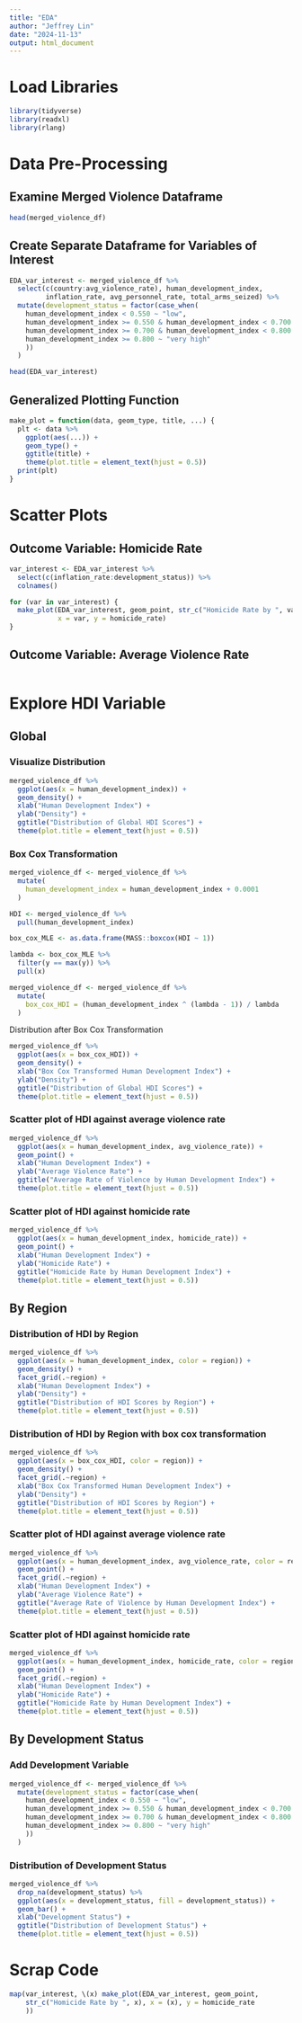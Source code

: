 ```yaml
---
title: "EDA"
author: "Jeffrey Lin"
date: "2024-11-13"
output: html_document
---
```


# Load Libraries
```r
library(tidyverse)
library(readxl)
library(rlang)

```


# Data Pre-Processing 

## Examine Merged Violence Dataframe
```r
head(merged_violence_df)

```


## Create Separate Dataframe for Variables of Interest

```r

EDA_var_interest <- merged_violence_df %>% 
  select(c(country:avg_violence_rate), human_development_index, 
         inflation_rate, avg_personnel_rate, total_arms_seized) %>% 
  mutate(development_status = factor(case_when(
    human_development_index < 0.550 ~ "low",
    human_development_index >= 0.550 & human_development_index < 0.700 ~ "medium",
    human_development_index >= 0.700 & human_development_index < 0.800 ~ "high",
    human_development_index >= 0.800 ~ "very high"
    ))
  )  

head(EDA_var_interest)  

```

## Generalized Plotting Function
```r
make_plot = function(data, geom_type, title, ...) {
  plt <- data %>% 
    ggplot(aes(...)) +
    geom_type() + 
    ggtitle(title) +
    theme(plot.title = element_text(hjust = 0.5))
  print(plt)
}

```



# Scatter Plots

## Outcome Variable: Homicide Rate
```r
var_interest <- EDA_var_interest %>% 
  select(c(inflation_rate:development_status)) %>% 
  colnames()

for (var in var_interest) {
  make_plot(EDA_var_interest, geom_point, str_c("Homicide Rate by ", var), 
            x = var, y = homicide_rate)
}

```


## Outcome Variable: Average Violence Rate
```r

```
















# Explore HDI Variable

##  Global

### Visualize Distribution
```r
merged_violence_df %>% 
  ggplot(aes(x = human_development_index)) +
  geom_density() +
  xlab("Human Development Index") + 
  ylab("Density") +
  ggtitle("Distribution of Global HDI Scores") +
  theme(plot.title = element_text(hjust = 0.5))

```

### Box Cox Transformation
```r
merged_violence_df <- merged_violence_df %>%
  mutate(
    human_development_index = human_development_index + 0.0001
  )

HDI <- merged_violence_df %>% 
  pull(human_development_index)

box_cox_MLE <- as.data.frame(MASS::boxcox(HDI ~ 1)) 

lambda <- box_cox_MLE %>%
  filter(y == max(y)) %>% 
  pull(x)

merged_violence_df <- merged_violence_df %>% 
  mutate(
    box_cox_HDI = (human_development_index ^ (lambda - 1)) / lambda  
  )

```

Distribution after Box Cox Transformation
```r

merged_violence_df %>% 
  ggplot(aes(x = box_cox_HDI)) +
  geom_density() +
  xlab("Box Cox Transformed Human Development Index") + 
  ylab("Density") +
  ggtitle("Distribution of Global HDI Scores") +
  theme(plot.title = element_text(hjust = 0.5))


```
### Scatter plot of HDI against average violence rate
```r
merged_violence_df %>% 
  ggplot(aes(x = human_development_index, avg_violence_rate)) +
  geom_point() +
  xlab("Human Development Index") +
  ylab("Average Violence Rate") +
  ggtitle("Average Rate of Violence by Human Development Index") +
  theme(plot.title = element_text(hjust = 0.5))
```


### Scatter plot of HDI against homicide rate
```r
merged_violence_df %>% 
  ggplot(aes(x = human_development_index, homicide_rate)) +
  geom_point() +
  xlab("Human Development Index") +
  ylab("Homicide Rate") +
  ggtitle("Homicide Rate by Human Development Index") +
  theme(plot.title = element_text(hjust = 0.5))

```

## By Region

### Distribution of HDI by Region

```r
merged_violence_df %>% 
  ggplot(aes(x = human_development_index, color = region)) +
  geom_density() +
  facet_grid(.~region) +
  xlab("Human Development Index") + 
  ylab("Density") +
  ggtitle("Distribution of HDI Scores by Region") +
  theme(plot.title = element_text(hjust = 0.5))

```
### Distribution of HDI by Region with box cox transformation

```r
merged_violence_df %>% 
  ggplot(aes(x = box_cox_HDI, color = region)) +
  geom_density() +
  facet_grid(.~region) +
  xlab("Box Cox Transformed Human Development Index") + 
  ylab("Density") +
  ggtitle("Distribution of HDI Scores by Region") +
  theme(plot.title = element_text(hjust = 0.5))


```

### Scatter plot of HDI against average violence rate
```r
merged_violence_df %>% 
  ggplot(aes(x = human_development_index, avg_violence_rate, color = region)) +
  geom_point() +
  facet_grid(.~region) +
  xlab("Human Development Index") +
  ylab("Average Violence Rate") +
  ggtitle("Average Rate of Violence by Human Development Index") +
  theme(plot.title = element_text(hjust = 0.5))
```
### Scatter plot of HDI against homicide rate
```r
merged_violence_df %>% 
  ggplot(aes(x = human_development_index, homicide_rate, color = region)) +
  geom_point() +
  facet_grid(.~region) +
  xlab("Human Development Index") +
  ylab("Homicide Rate") +
  ggtitle("Homicide Rate by Human Development Index") +
  theme(plot.title = element_text(hjust = 0.5))

```

## By Development Status

### Add Development Variable

```r
merged_violence_df <- merged_violence_df %>% 
  mutate(development_status = factor(case_when(
    human_development_index < 0.550 ~ "low",
    human_development_index >= 0.550 & human_development_index < 0.700 ~ "medium",
    human_development_index >= 0.700 & human_development_index < 0.800 ~ "high",
    human_development_index >= 0.800 ~ "very high"
    ))
  )
```

### Distribution of Development Status
```r
merged_violence_df %>% 
  drop_na(development_status) %>% 
  ggplot(aes(x = development_status, fill = development_status)) +
  geom_bar() +
  xlab("Development Status") + 
  ggtitle("Distribution of Development Status") + 
  theme(plot.title = element_text(hjust = 0.5))

```
# Scrap Code
```r

map(var_interest, \(x) make_plot(EDA_var_interest, geom_point, 
    str_c("Homicide Rate by ", x), x = (x), y = homicide_rate
    ))

```


